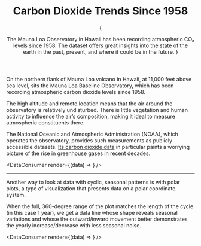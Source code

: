 
<Header>

# Carbon&nbsp;Dioxide Trends Since&nbsp;1958

{

<Abstract>
	The Mauna Loa Observatory in Hawaii has been recording atmospheric CO₂ levels since
	1958. The dataset offers great insights into the state of the earth in the past,
	present, and where it could be in the future.
</Abstract>
}

<HeroImage
	alt="White dome of the Mauna Loa Observatory, with the Mauna Kea mountain in the background"
	caption="The Mauna Loa Observatory in Hawaii, where atmotpheric carbon dioxide levels have been measured and recorded sincer 1958."
	from="National Oceanic and Atmospheric Administration"
/>

</Header>

On the northern flank of Mauna Loa volcano in Hawaii, at 11,000 feet above sea level, sits the Mauna Loa Baseline Observatory, which has been recording atmospheric carbon dioxide levels since 1958.

The high altitude and remote location means that the air around the observatory is relatively undisturbed. There is little vegetation and human activity to influence the air’s composition, making it ideal to measure atmospheric constituents there.

The National Oceanic and Atmospheric Administration (NOAA), which operates the observatory, provides such measurements as publicly accessible datasets. [Its carbon dioxide data](https://www.esrl.noaa.gov/gmd/ccgg/trends/data.html) in particular paints a worrying picture of the rise in greenhouse gases in recent decades.

<DataConsumer render={(data) => <LineChart data={data} />} />

---

Another way to look at data with cyclic, seasonal patterns is with polar plots, a type of visualization that presents data on a polar coordinate system.

When the full, 360-degree range of the plot matches the length of the cycle (in this case 1 year), we get a data line whose shape reveals seasonal variations and whose the outward/inward movement better demonstrates the yearly increase/decrease with less seasonal noise.

<DataConsumer render={(data) => <PolarPlot data={data} />} />

